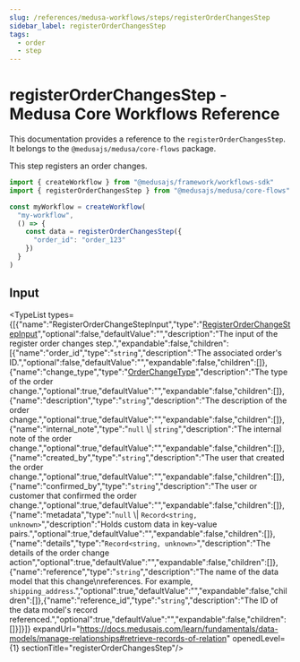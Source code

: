 ```yaml
---
slug: /references/medusa-workflows/steps/registerOrderChangesStep
sidebar_label: registerOrderChangesStep
tags:
  - order
  - step
---
```



# registerOrderChangesStep - Medusa Core Workflows Reference

This documentation provides a reference to the `registerOrderChangesStep`. It belongs to the `@medusajs/medusa/core-flows` package.

This step registers an order changes.

```ts title="src/workflows/my-workflow.ts"
import { createWorkflow } from "@medusajs/framework/workflows-sdk"
import { registerOrderChangesStep } from "@medusajs/medusa/core-flows"

const myWorkflow = createWorkflow(
  "my-workflow",
  () => {
    const data = registerOrderChangesStep({
      "order_id": "order_123"
    })
  }
)
```
  

## Input

<TypeList types={[{"name":"RegisterOrderChangeStepInput","type":"[RegisterOrderChangeStepInput](../../../../types/core_flows.RegisterOrderChangeStepInput/page.mdx)","optional":false,"defaultValue":"","description":"The input of the register order changes step.","expandable":false,"children":[{"name":"order_id","type":"`string`","description":"The associated order's ID.","optional":false,"defaultValue":"","expandable":false,"children":[]},{"name":"change_type","type":"[OrderChangeType](../../../../../order/types/order.OrderChangeType/page.mdx)","description":"The type of the order change.","optional":true,"defaultValue":"","expandable":false,"children":[]},{"name":"description","type":"`string`","description":"The description of the order change.","optional":true,"defaultValue":"","expandable":false,"children":[]},{"name":"internal_note","type":"`null` \\| `string`","description":"The internal note of the order change.","optional":true,"defaultValue":"","expandable":false,"children":[]},{"name":"created_by","type":"`string`","description":"The user that created the order change.","optional":true,"defaultValue":"","expandable":false,"children":[]},{"name":"confirmed_by","type":"`string`","description":"The user or customer that confirmed the order change.","optional":true,"defaultValue":"","expandable":false,"children":[]},{"name":"metadata","type":"`null` \\| `Record<string, unknown>`","description":"Holds custom data in key-value pairs.","optional":true,"defaultValue":"","expandable":false,"children":[]},{"name":"details","type":"`Record<string, unknown>`","description":"The details of the order change action","optional":true,"defaultValue":"","expandable":false,"children":[]},{"name":"reference","type":"`string`","description":"The name of the data model that this change\nreferences. For example, `shipping_address`.","optional":true,"defaultValue":"","expandable":false,"children":[]},{"name":"reference_id","type":"`string`","description":"The ID of the data model's record referenced.","optional":true,"defaultValue":"","expandable":false,"children":[]}]}]} expandUrl="https://docs.medusajs.com/learn/fundamentals/data-models/manage-relationships#retrieve-records-of-relation" openedLevel={1} sectionTitle="registerOrderChangesStep"/>
